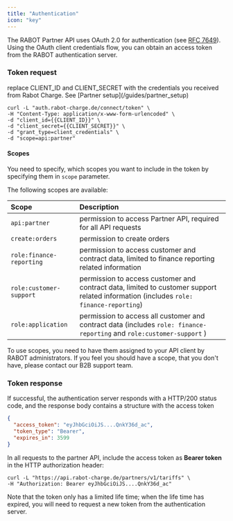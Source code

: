 ```yaml
---
title: "Authentication"
icon: "key"
---
```


The RABOT Partner API uses OAuth 2.0 for authentication (see [RFC 7649](https://www.rfc-editor.org/rfc/rfc6749)). Using the OAuth client credentials flow, you can obtain an access token from the RABOT authentication server.

### Token request

<Info>
  replace CLIENT_ID and CLIENT_SECRET with the credentials you received from Rabot Charge. See [Partner setup](/guides/partner_setup)
</Info>

```cURL
curl -L "auth.rabot-charge.de/connect/token" \
-H "Content-Type: application/x-www-form-urlencoded" \
-d "client_id={{CLIENT_ID}}" \
-d "client_secret={{CLIENT_SECRET}}" \
-d "grant_type=client_credentials" \
-d "scope=api:partner"
```

#### Scopes

You need to specify, which scopes you want to include in the token by specifying them in `scope` parameter.

The following scopes are available:

| Scope                    | Description                                                                                                                           |
| :----------------------- | :------------------------------------------------------------------------------------------------------------------------------------ |
| `api:partner`            | permission to access Partner API, required for all API requests                                                                       |
| `create:orders`          | permission to create orders                                                                                                           |
| `role:finance-reporting` | permission to access customer and contract data, limited to finance reporting related information                                     |
| `role:customer-support`  | permission to access customer and contract data, limited to customer support related information (includes `role: finance-reporting`) |
| `role:application`       | permission to access all customer and contract data (includes `role: finance-reporting` and `role:customer-support` )                 |

<Note>
  To use scopes, you need to have them assigned to your API client by RABOT administrators. If you feel you should have a scope, that you don't have, please contact our B2B support team.
</Note>

### Token response

If successful, the authentication server responds with a HTTP/200 status code, and the response body contains a structure with the access token

```json
{
  "access_token": "eyJhbGciOiJS....QnkY36d_ac",
  "token_type": "Bearer",
  "expires_in": 3599
}
```

In all requests to the partner API, include the access token as **Bearer token** in the HTTP authorization header:

```cURL Example API request
curl -L "https://api.rabot-charge.de/partners/v1/tariffs" \
-H "Authorization: Bearer eyJhbGciOiJS....QnkY36d_ac"
```

<Note>
  Note that the token only has a limited life time; when the life time has expired, you will need to request a new token from the authentication server.
</Note>